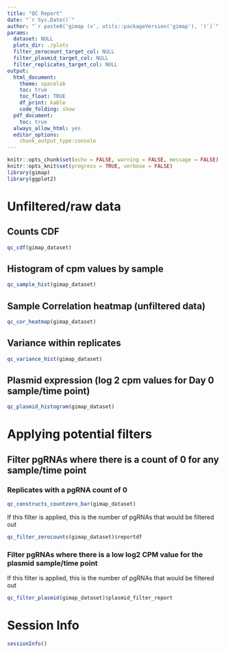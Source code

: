 ```yaml
---
title: "QC Report"
date: "`r Sys.Date()`"
author: "`r paste0('gimap (v', utils::packageVersion('gimap'), ')')`"
params:
  dataset: NULL
  plots_dir: ./plots
  filter_zerocount_target_col: NULL
  filter_plasmid_target_col: NULL
  filter_replicates_target_col: NULL
output: 
  html_document:
    theme: spacelab
    toc: true
    toc_float: TRUE
    df_print: kable
    code_folding: show
  pdf_document:
    toc: true
  always_allow_html: yes
  editor_options:
    chunk_output_type:console
---
```


<style>
  tbody tr:nth-child(odd){
    background-color: #D6E0F5;
}
</style>

```r
knitr::opts_chunk$set(echo = FALSE, warning = FALSE, message = FALSE)
knitr::opts_knit$set(progress = TRUE, verbose = FALSE)
library(gimap)
library(ggplot2)
```

# Unfiltered/raw data

## Counts CDF

```r
qc_cdf(gimap_dataset)
```

## Histogram of cpm values by sample

```r
qc_sample_hist(gimap_dataset)
```


## Sample Correlation heatmap (unfiltered data)

```r
qc_cor_heatmap(gimap_dataset)
```

## Variance within replicates

```r
qc_variance_hist(gimap_dataset)
```

## Plasmid expression (log 2 cpm values for Day 0 sample/time point)

```r
qc_plasmid_histogram(gimap_dataset)
```

# Applying potential filters

## Filter pgRNAs where there is a count of 0 for any sample/time point

### Replicates with a pgRNA count of 0 

```r
qc_constructs_countzero_bar(gimap_dataset)
```

If this filter is applied, this is the number of pgRNAs that would be filtered out

```r
qc_filter_zerocounts(gimap_dataset)$reportdf
```

### Filter pgRNAs where there is a low log2 CPM value for the plasmid sample/time point

If this filter is applied, this is the number of pgRNAs that would be filtered out

```r
qc_filter_plasmid(gimap_dataset)$plasmid_filter_report
```

# Session Info

```r
sessionInfo()
```
